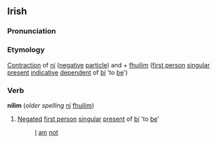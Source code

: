 ==Irish==
===Pronunciation===
{{IPA|[ɲiːl&#690;əm&#690;]}}
===Etymology===
[[Contraction]] of [[ní]] ([[negative]] [[particle]]) and + [[fuilim|fhuilim]] ([[first person]] [[singular]] [[present]] [[indicative]] [[dependent]] of [[bí]] 'to [[be]]')

===Verb===
'''nílim''' (''older spelling'' [[ní]] [[fuilim|fhuilim]])
#[[Negate]]d [[first person]] [[singular]] [[present]] of [[bí]] 'to [[be]]'
#:[[I]] [[am]] [[not]]